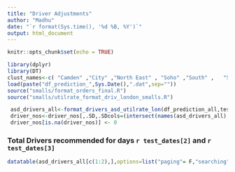 ```yaml
---
title: "Driver Adjustments"
author: "Madhu"
date: "`r format(Sys.time(), '%d %B, %Y')`"
output: html_document
---  
```

```r
knitr::opts_chunk$set(echo = TRUE)
```




```r
library(dplyr)
library(DT)
clust_names<-c( "Camden" ,"City" ,"North East" , "Soho" ,"South" ,   "Southeast" ,"Victoria" , "West (new)", "West", "Zentrallager","Central" )
load(paste("df_prediction_",Sys.Date(),".dat",sep=""))
source("smalls/format_orders_final.R")
source("smalls/utilrate_format_driv_london_smalls.R")

 asd_drivers_all<-format_drivers_asd_utilrate_lon(df_prediction_all,test_dates,df_test,clust_names)
 driver_nos<-driver_nos[,.SD,.SDcols=(intersect(names(asd_drivers_all), names(driver_nos)))]
 driver_nos[is.na(driver_nos)] <- 0
```



### Total Drivers recommended for days  `r test_dates[2]` and `r test_dates[3]`

```r
datatable(asd_drivers_all[c(1:2),],options=list("paging"= F,"searching"=F,"autoWidth"= F))%>%formatRound(c(2:ncol(asd_drivers_all)), 2)
```
